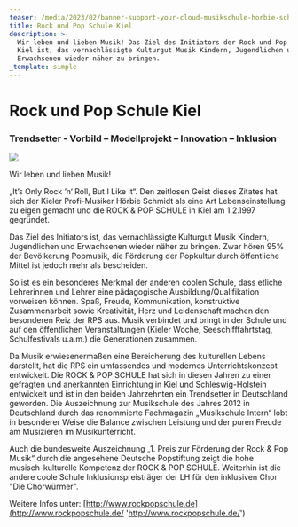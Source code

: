 ```yaml
---
teaser: /media/2023/02/banner-support-your-cloud-musikschule-horbie-schmidt-1.jpg
title: Rock und Pop Schule Kiel
description: >-
  Wir leben und lieben Musik! Das Ziel des Initiators der Rock und Pop Schule
  Kiel ist, das vernachlässigte Kulturgut Musik Kindern, Jugendlichen und
  Erwachsenen wieder näher zu bringen.
_template: simple
---
```


# Rock und Pop Schule Kiel

### Trendsetter - Vorbild – Modellprojekt – Innovation – Inklusion

![](/media/2023/02/banner-support-your-cloud-musikschule-horbie-schmidt-1.jpg)

Wir leben und lieben Musik!

„It’s Only Rock ’n‘ Roll, But I Like It“. Den zeitlosen Geist dieses Zitates hat sich der Kieler Profi-Musiker Hörbie Schmidt als eine Art Lebenseinstellung zu eigen gemacht und die ROCK & POP SCHULE in Kiel am 1.2.1997 gegründet.

Das Ziel des Initiators ist, das vernachlässigte Kulturgut Musik Kindern, Jugendlichen und Erwachsenen wieder näher zu bringen. Zwar hören 95% der Bevölkerung Popmusik, die Förderung der Popkultur durch öffentliche Mittel ist jedoch mehr als bescheiden.

So ist es ein besonderes Merkmal der anderen coolen Schule, dass etliche Lehrerinnen und Lehrer eine pädagogische Ausbildung/Qualifikation vorweisen können. Spaß, Freude, Kommunikation, konstruktive Zusammenarbeit sowie Kreativität, Herz und Leidenschaft machen den besonderen Reiz der RPS aus. Musik verbindet und bringt in der Schule und auf den öffentlichen Veranstaltungen (Kieler Woche, Seeschifffahrtstag, Schulfestivals u.a.m.) die Generationen zusammen.

Da Musik erwiesenermaßen eine Bereicherung des kulturellen Lebens darstellt, hat die RPS ein umfassendes und modernes Unterrichtskonzept entwickelt. Die ROCK & POP SCHULE hat sich in diesen Jahren zu einer gefragten und anerkannten Einrichtung in Kiel und Schleswig-Holstein entwickelt und ist in den beiden Jahrzehnten ein Trendsetter in Deutschland geworden. Die Auszeichnung zur Musikschule des Jahres 2012 in Deutschland durch das renommierte Fachmagazin „Musikschule Intern“ lobt in besonderer Weise die Balance zwischen Leistung und der puren Freude am Musizieren im Musikunterricht.

Auch die bundesweite Auszeichnung „1. Preis zur Förderung der Rock & Pop Musik“ durch die angesehene Deutsche Popstiftung zeigt die hohe musisch-kulturelle Kompetenz der ROCK & POP SCHULE. Weiterhin ist die andere coole Schule Inklusionspreisträger der LH für den inklusiven Chor "Die Chorwürmer".

Weitere Infos unter: [http://www.rockpopschule.de](http://www.rockpopschule.de/ 'http://www.rockpopschule.de/')
